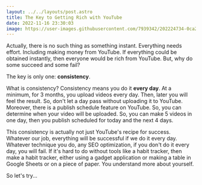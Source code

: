 ```yaml
---
layout: ../../layouts/post.astro
title: The Key to Getting Rich with YouTube
date: 2022-11-16 23:30:03
image: https://user-images.githubusercontent.com/7939342/202224734-0ca2641c-b435-4556-a254-69de443e0974.png
---
```


Actually, there is no such thing as something instant. Everything needs effort. Including making money from YouTube. If everything could be obtained instantly, then everyone would be rich from YouTube. But, why do some succeed and some fail?

The key is only one: **consistency**.

What is consistency? Consistency means you do it **every day**. At a minimum, for 3 months, you upload videos every day. Then, later you will feel the result. So, don't let a day pass without uploading it to YouTube. Moreover, there is a publish schedule feature on YouTube. So, you can determine when your video will be uploaded. So, you can make 5 videos in one day, then you publish scheduled for today and the next 4 days.

This consistency is actually not just YouTube's recipe for success. Whatever our job, everything will be successful if we do it every day. Whatever technique you do, any SEO optimization, if you don't do it every day, you will fail. If it's hard to do without tools like a habit tracker, then make a habit tracker, either using a gadget application or making a table in Google Sheets or on a piece of paper. You understand more about yourself.

So let's try...
